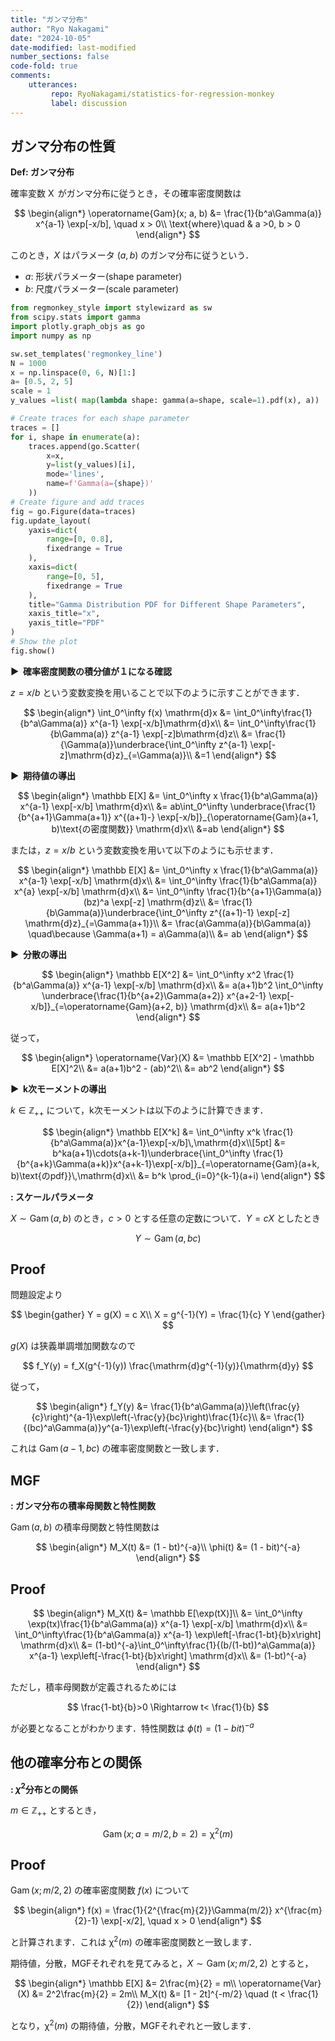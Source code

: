 ```yaml
---
title: "ガンマ分布"
author: "Ryo Nakagami"
date: "2024-10-05"
date-modified: last-modified
number_sections: false
code-fold: true
comments:
    utterances:
         repo: RyoNakagami/statistics-for-regression-monkey
         label: discussion
---
```


## ガンマ分布の性質

<div class="blog-custom-border">
<strong>Def: ガンマ分布</strong> <br>

確率変数 $\operatorname{X}$ がガンマ分布に従うとき，その確率密度関数は


$$
\begin{align*}
\operatorname{Gam}(x; a, b) &= \frac{1}{b^a\Gamma(a)} x^{a-1} \exp[-x/b], \quad x > 0\\
\text{where}\quad & a >0, b > 0
\end{align*}
$$

このとき，$X$ はパラメータ $(a, b)$ のガンマ分布に従うという．

- $a$: 形状パラメーター(shape parameter)
- $b$: 尺度パラメーター(scale parameter)

</div>

```python
from regmonkey_style import stylewizard as sw
from scipy.stats import gamma
import plotly.graph_objs as go
import numpy as np

sw.set_templates('regmonkey_line')
N = 1000
x = np.linspace(0, 6, N)[1:]
a= [0.5, 2, 5]
scale = 1
y_values =list( map(lambda shape: gamma(a=shape, scale=1).pdf(x), a))

# Create traces for each shape parameter
traces = []
for i, shape in enumerate(a):
    traces.append(go.Scatter(
        x=x,
        y=list(y_values)[i],
        mode='lines',
        name=f'Gamma(a={shape})'
    ))
# Create figure and add traces
fig = go.Figure(data=traces)
fig.update_layout(
    yaxis=dict(
        range=[0, 0.8],
        fixedrange = True
    ),
    xaxis=dict(
        range=[0, 5],
        fixedrange = True
    ),
    title="Gamma Distribution PDF for Different Shape Parameters",
    xaxis_title="x",
    yaxis_title="PDF"
)
# Show the plot
fig.show()
```

<strong > &#9654;&nbsp; 確率密度関数の積分値が１になる確認</strong>

$z = x/b$ という変数変換を用いることで以下のように示すことができます．

$$
\begin{align*}
\int_0^\infty f(x) \mathrm{d}x
    &= \int_0^\infty\frac{1}{b^a\Gamma(a)} x^{a-1} \exp[-x/b]\mathrm{d}x\\
    &= \int_0^\infty\frac{1}{b\Gamma(a)} z^{a-1} \exp[-z]b\mathrm{d}z\\
    &= \frac{1}{\Gamma(a)}\underbrace{\int_0^\infty z^{a-1} \exp[-z]\mathrm{d}z}_{=\Gamma(a)}\\
    &=1
\end{align*}
$$


<strong > &#9654;&nbsp; 期待値の導出</strong>

$$
\begin{align*}
\mathbb E[X]
    &= \int_0^\infty x \frac{1}{b^a\Gamma(a)} x^{a-1} \exp[-x/b] \mathrm{d}x\\
    &= ab\int_0^\infty \underbrace{\frac{1}{b^{a+1}\Gamma(a+1)} x^{(a+1)-} \exp[-x/b]}_{\operatorname{Gam}(a+1, b)\text{の密度関数}} \mathrm{d}x\\
    &=ab
\end{align*}
$$

$$\tag*{\(\blacksquare\)}$$

または，$z = x/b$ という変数変換を用いて以下のようにも示せます．

$$
\begin{align*}
\mathbb E[X]
    &= \int_0^\infty x \frac{1}{b^a\Gamma(a)} x^{a-1} \exp[-x/b] \mathrm{d}x\\
    &= \int_0^\infty \frac{1}{b^a\Gamma(a)} x^{a} \exp[-x/b] \mathrm{d}x\\
    &= \int_0^\infty \frac{1}{b^{a+1}\Gamma(a)} (bz)^a \exp[-z] \mathrm{d}z\\
    &= \frac{1}{b\Gamma(a)}\underbrace{\int_0^\infty z^{(a+1)-1} \exp[-z] \mathrm{d}z}_{=\Gamma(a+1)}\\
    &= \frac{a\Gamma(a)}{b\Gamma(a)} \quad\because \Gamma(a+1) = a\Gamma(a)\\
    &= ab
\end{align*}
$$

<strong > &#9654;&nbsp; 分散の導出</strong>

$$
\begin{align*}
\mathbb E[X^2]
    &= \int_0^\infty x^2 \frac{1}{b^a\Gamma(a)} x^{a-1} \exp[-x/b] \mathrm{d}x\\
    &= a(a+1)b^2 \int_0^\infty \underbrace{\frac{1}{b^{a+2}\Gamma(a+2)} x^{a+2-1} \exp[-x/b]}_{=\operatorname{Gam}(a+2, b)} \mathrm{d}x\\
    &= a(a+1)b^2
\end{align*}
$$

従って，

$$
\begin{align*}
\operatorname{Var}(X)
    &= \mathbb E[X^2] - \mathbb E[X]^2\\
    &= a(a+1)b^2 - (ab)^2\\
    &= ab^2
\end{align*}
$$

<strong > &#9654;&nbsp; k次モーメントの導出</strong>

$k \in \mathbb Z_{++}$ について，k次モーメントは以下のように計算できます．

$$
\begin{align*}
\mathbb E[X^k]
    &= \int_0^\infty x^k \frac{1}{b^a\Gamma(a)}x^{a-1}\exp[-x/b]\,\mathrm{d}x\\[5pt]
    &= b^ka(a+1)\cdots(a+k-1)\underbrace{\int_0^\infty \frac{1}{b^{a+k}\Gamma(a+k)}x^{a+k-1}\exp[-x/b]}_{=\operatorname{Gam}(a+k, b)\text{のpdf}}\,\mathrm{d}x\\
    &= b^k \prod_{i=0}^{k-1}(a+i)
\end{align*}
$$



<div class="blog-custom-border">
::: {#thm- .custom_problem }
**: スケールパラメータ**
<br>

$X\sim\operatorname{Gam}(a, b)$ のとき，$c >0$ とする任意の定数について．$Y = cX$ としたとき

$$
Y \sim \operatorname{Gam}(a, bc)
$$

:::

</div>

::: {.callout-note collapse="false" icon=false}
## Proof

問題設定より

$$
\begin{gather}
Y = g(X) = c X\\
X = g^{-1}(Y) = \frac{1}{c} Y
\end{gather}
$$

$g(X)$ は狭義単調増加関数なので

$$
f_Y(y) = f_X(g^{-1}(y)) \frac{\mathrm{d}g^{-1}(y)}{\mathrm{d}y}
$$


従って，

$$
\begin{align*}
f_Y(y)
    &= \frac{1}{b^a\Gamma(a)}\left(\frac{y}{c}\right)^{a-1}\exp\left(-\frac{y}{bc}\right)\frac{1}{c}\\
    &= \frac{1}{(bc)^a\Gamma(a)}y^{a-1}\exp\left(-\frac{y}{bc}\right)
\end{align*}
$$

これは $\operatorname{Gam}(a-1, bc)$ の確率密度関数と一致します．

:::

## MGF

<div class="blog-custom-border">
::: {#thm- .custom_problem }
**: ガンマ分布の積率母関数と特性関数**
<br>

$\operatorname{Gam}(a, b)$ の積率母関数と特性関数は

$$
\begin{align*}
M_X(t) &= (1 - bt)^{-a}\\
\phi(t) &= (1 - bit)^{-a}
\end{align*}
$$

:::

</div>

::: {.callout-note collapse="false" icon=false}
## Proof

$$
\begin{align*}
M_X(t) &= \mathbb E[\exp(tX)]\\
    &= \int_0^\infty \exp(tx)\frac{1}{b^a\Gamma(a)} x^{a-1} \exp[-x/b] \mathrm{d}x\\
    &= \int_0^\infty\frac{1}{b^a\Gamma(a)} x^{a-1} \exp\left[-\frac{1-bt}{b}x\right] \mathrm{d}x\\
    &= (1-bt)^{-a}\int_0^\infty\frac{1}{(b/(1-bt))^a\Gamma(a)} x^{a-1} \exp\left[-\frac{1-bt}{b}x\right] \mathrm{d}x\\
    &= (1-bt)^{-a}
\end{align*}
$$

ただし，積率母関数が定義されるためには

$$
\frac{1-bt}{b}>0 \Rightarrow t< \frac{1}{b}
$$

が必要となることがわかります．特性関数は $\phi(t) = (1 - bit)^{-a}$

:::

## 他の確率分布との関係

<div class="blog-custom-border">
::: {#thm-gamma-and-chi-squared .custom_problem }
**: $\chi^2$分布との関係**
<br>

$m \in\mathbb Z_{++}$ とするとき，

$$
\operatorname{Gam}\big(x; a=m/2, b=2 \big) = \operatorname{\chi^2}(m)
$$

:::

</div>

::: {.callout-note collapse="false" icon=false}
## Proof

$\operatorname{Gam}(x; m/2, 2)$ の確率密度関数 $f(x)$ について

$$
\begin{align*}
f(x) = \frac{1}{2^{\frac{m}{2}}\Gamma(m/2)} x^{\frac{m}{2}-1} \exp[-x/2], \quad x > 0
\end{align*}
$$

と計算されます．これは $\operatorname{\chi^2}(m)$ の確率密度関数と一致します．

期待値，分散，MGFそれぞれを見てみると，$X\sim\operatorname{Gam}(x; m/2, 2)$ とすると，

$$
\begin{align*}
\mathbb E[X] &= 2\frac{m}{2} = m\\
\operatorname{Var}(X) &= 2^2\frac{m}{2} = 2m\\
M_X(t) &= [1 - 2t]^{-m/2} \quad (t < \frac{1}{2})
\end{align*}
$$

となり，$\operatorname{\chi^2}(m)$ の期待値，分散，MGFそれぞれと一致します．

:::